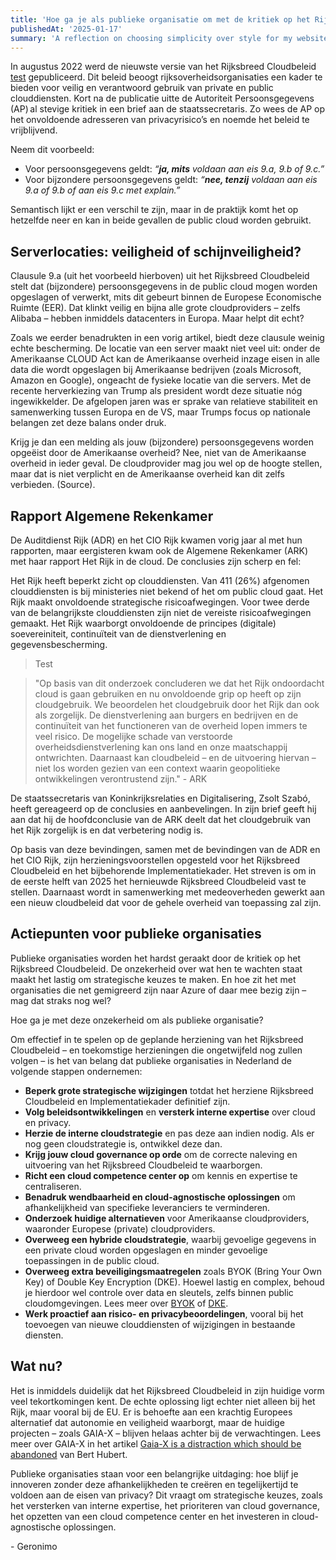 ```yaml
---
title: 'Hoe ga je als publieke organisatie om met de kritiek op het Rijksbreed Cloudbeleid?'
publishedAt: '2025-01-17'
summary: 'A reflection on choosing simplicity over style for my website.'
---
```



In augustus 2022 werd de nieuwste versie van het Rijksbreed Cloudbeleid [test](hello) gepubliceerd. Dit beleid beoogt rijksoverheidsorganisaties een kader te bieden voor veilig en verantwoord gebruik van private en public clouddiensten. Kort na de publicatie uitte de Autoriteit Persoonsgegevens (AP) al stevige kritiek in een brief aan de staatssecretaris. Zo wees de AP op het onvoldoende adresseren van privacyrisico’s en noemde het beleid te vrijblijvend. 

Neem dit voorbeeld: 

- Voor persoonsgegevens geldt: _“**ja, mits** voldaan aan eis 9.a, 9.b of 9.c.”_
- Voor bijzondere persoonsgegevens geldt: _“**nee, tenzij** voldaan aan eis 9.a of 9.b of aan eis 9.c met explain.”_

Semantisch lijkt er een verschil te zijn, maar in de praktijk komt het op hetzelfde neer en kan in beide gevallen de public cloud worden gebruikt. 

## Serverlocaties: veiligheid of schijnveiligheid? 

Clausule 9.a (uit het voorbeeld hierboven) uit het Rijksbreed Cloudbeleid stelt dat (bijzondere) persoonsgegevens in de public cloud mogen worden opgeslagen of verwerkt, mits dit gebeurt binnen de Europese Economische Ruimte (EER). Dat klinkt veilig en bijna alle grote cloudproviders – zelfs Alibaba – hebben inmiddels datacenters in Europa. Maar helpt dit echt? 

Zoals we eerder benadrukten in een vorig artikel, biedt deze clausule weinig echte bescherming. De locatie van een server maakt niet veel uit: onder de Amerikaanse CLOUD Act kan de Amerikaanse overheid inzage eisen in alle data die wordt opgeslagen bij Amerikaanse bedrijven (zoals Microsoft, Amazon en Google), ongeacht de fysieke locatie van die servers. Met de recente herverkiezing van Trump als president wordt deze situatie nóg ingewikkelder. De afgelopen jaren was er sprake van relatieve stabiliteit en samenwerking tussen Europa en de VS, maar Trumps focus op nationale belangen zet deze balans onder druk. 

Krijg je dan een melding als jouw (bijzondere) persoonsgegevens worden opgeëist door de Amerikaanse overheid? Nee, niet van de Amerikaanse overheid in ieder geval. De cloudprovider mag jou wel op de hoogte stellen, maar dat is niet verplicht en de Amerikaanse overheid kan dit zelfs verbieden. (Source).

## Rapport Algemene Rekenkamer 

De Auditdienst Rijk (ADR) en het CIO Rijk kwamen vorig jaar al met hun rapporten, maar eergisteren kwam ook de Algemene Rekenkamer (ARK) met haar rapport Het Rijk in de cloud. De conclusies zijn scherp en fel: 

Het Rijk heeft beperkt zicht op clouddiensten. Van 411 (26%) afgenomen clouddiensten is bij ministeries niet bekend of het om public cloud gaat.
Het Rijk maakt onvoldoende strategische risicoafwegingen. Voor twee derde van de belangrijkste clouddiensten zijn niet de vereiste risicoafwegingen gemaakt.
Het Rijk waarborgt onvoldoende de principes (digitale) soevereiniteit, continuïteit van de dienstverlening en gegevensbescherming. 

> Test

> "Op basis van dit onderzoek concluderen we dat het Rijk ondoordacht cloud is gaan gebruiken en nu onvoldoende grip op heeft op zijn cloudgebruik. We beoordelen het cloudgebruik door het Rijk dan ook als zorgelijk. De dienstverlening aan burgers en bedrijven en de continuïteit van het functioneren van de overheid lopen immers te veel risico. De mogelijke schade van verstoorde overheidsdienstverlening kan ons land en onze maatschappij ontwrichten. Daarnaast kan cloudbeleid – en de uitvoering hiervan – niet los worden gezien van een context waarin geopolitieke ontwikkelingen verontrustend zijn." - ARK

De staatssecretaris van Koninkrijksrelaties en Digitalisering, Zsolt Szabó, heeft gereageerd op de conclusies en aanbevelingen. In zijn brief geeft hij aan dat hij de hoofdconclusie van de ARK deelt dat het cloudgebruik van het Rijk zorgelijk is en dat verbetering nodig is. 

Op basis van deze bevindingen, samen met de bevindingen van de ADR en het CIO Rijk, zijn herzieningsvoorstellen opgesteld voor het Rijksbreed Cloudbeleid en het bijbehorende Implementatiekader. Het streven is om in de eerste helft van 2025 het hernieuwde Rijksbreed Cloudbeleid vast te stellen. Daarnaast wordt in samenwerking met medeoverheden gewerkt aan een nieuw cloudbeleid dat voor de gehele overheid van toepassing zal zijn. 

## Actiepunten voor publieke organisaties 

Publieke organisaties worden het hardst geraakt door de kritiek op het Rijksbreed Cloudbeleid. De onzekerheid over wat hen te wachten staat maakt het lastig om strategische keuzes te maken. En hoe zit het met organisaties die net gemigreerd zijn naar Azure of daar mee bezig zijn – mag dat straks nog wel? 

Hoe ga je met deze onzekerheid om als publieke organisatie?

Om effectief in te spelen op de geplande herziening van het Rijksbreed Cloudbeleid – en toekomstige herzieningen die ongetwijfeld nog zullen volgen – is het van belang dat publieke organisaties in Nederland de volgende stappen ondernemen: 

- **Beperk grote strategische wijzigingen** totdat het herziene Rijksbreed Cloudbeleid en Implementatiekader definitief zijn. 
- **Volg beleidsontwikkelingen** en **versterk interne expertise** over cloud en privacy. 
- **Herzie de interne cloudstrategie** en pas deze aan indien nodig. Als er nog geen cloudstrategie is, ontwikkel deze dan.
- **Krijg jouw cloud governance op orde** om de correcte naleving en uitvoering van het Rijksbreed Cloudbeleid te waarborgen. 
- **Richt een cloud competence center op** om kennis en expertise te centraliseren.
- **Benadruk wendbaarheid en cloud-agnostische oplossingen** om afhankelijkheid van specifieke leveranciers te verminderen. 
- **Onderzoek huidige alternatieven** voor Amerikaanse cloudproviders, waaronder Europese (private) cloudproviders. 
- **Overweeg een hybride cloudstrategie**, waarbij gevoelige gegevens in een private cloud worden opgeslagen en minder gevoelige toepassingen in de public cloud. 
- **Overweeg extra beveiligingsmaatregelen** zoals BYOK (Bring Your Own Key) of Double Key Encryption (DKE). Hoewel lastig en complex, behoud je hierdoor wel controle over data en sleutels, zelfs binnen public cloudomgevingen. Lees meer over [BYOK](https://learn.microsoft.com/en-us/azure/information-protection/byok-price-restrictions) of [DKE](https://learn.microsoft.com/en-us/purview/double-key-encryption).
- **Werk proactief aan risico- en privacybeoordelingen**, vooral bij het toevoegen van nieuwe clouddiensten of wijzigingen in bestaande diensten. 

## Wat nu? 

Het is inmiddels duidelijk dat het Rijksbreed Cloudbeleid in zijn huidige vorm veel tekortkomingen kent. De echte oplossing ligt echter niet alleen bij het Rijk, maar vooral bij de EU. Er is behoefte aan een krachtig Europees alternatief dat autonomie en veiligheid waarborgt, maar de huidige projecten – zoals GAIA-X – blijven helaas achter bij de verwachtingen. Lees meer over GAIA-X in het artikel [Gaia-X is a distraction which should be abandoned](https://berthub.eu/articles/posts/gaia-x-is-an-expensive-distraction/) van Bert Hubert.

Publieke organisaties staan voor een belangrijke uitdaging: hoe blijf je innoveren zonder deze afhankelijkheden te creëren en tegelijkertijd te voldoen aan de eisen van privacy? Dit vraagt om strategische keuzes, zoals het versterken van interne expertise, het prioriteren van cloud governance, het opzetten van een cloud competence center en het investeren in cloud-agnostische oplossingen. 

\- Geronimo